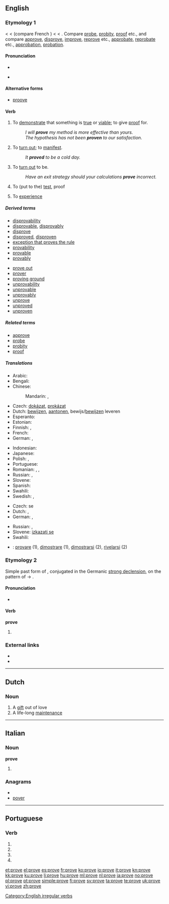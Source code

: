 {{also|prøve}}
==English==
{{rank|working|breath|camp|990|prove|engaged|America|servant}}

===Etymology 1===
< {{etyl|enm}} {{term|prove|lang=enm}} < {{etyl|fro}} {{term|prover}} (compare French {{term|prouver}}) < {{etyl|la}} {{term|probare||to test, try, examine, approve, show to be good or fit, prove}} < {{term|probus||good, excellent}}. Compare [[probe]], [[probity]], [[proof]] etc., and compare [[approve]], [[disprove]], [[improve]], [[reprove]] etc., [[approbate]], [[reprobate]] etc., [[approbation]], [[probation]].

====Pronunciation====
* {{IPA|/pɹuːv/}}
* {{audio|en-us-prove.ogg|Audio (US)}}
*: {{rhymes|uːv}}

====Alternative forms====
* [[proove]]

====Verb====
{{en-verb|proves|proving|proved|'''[[proved]] '''or''' [[proven]]'''}}

# {{transitive}} To [[demonstrate]] that something is [[true]] or [[viable]]; to give [[proof]] for.
#: ''I will '''prove''' my method is more effective than yours.''
#: ''The hypothesis has not been '''proven''' to our satisfaction.''
# {{intransitive}} To [[turn out]]; to [[manifest]].
#: ''It '''proved''' to be a cold day.''
# {{context|copulative}} To [[turn out]] to be.
#: ''Have an exit strategy should your calculations '''prove''' incorrect.''
# {{transitive}} To (put to the) [[test]], proof
# {{Archaic}} To [[experience]]

=====Derived terms=====
{{top2}}
* [[disprovability]]
* [[disprovable]], [[disprovably]]
* [[disprove]]
* [[disproved]], [[disproven]]
* [[exception that proves the rule]]
* [[provability]]
* [[provable]]
* [[provably]]
{{mid2}}
* [[prove out]]
* [[prover]]
* [[proving ground]]
* [[unprovability]]
* [[unprovable]]
* [[unprovably]]
* [[unprove]]
* [[unproved]]
* [[unproven]]
{{bottom}}

=====Related terms=====
* [[approve]]
* [[probe]]
* [[probity]]
* [[proof]]

=====Translations=====
{{trans-top|to demonstrate that something is true; to give proof for}}
* Arabic: {{t|ar|أثبت|tr='athbata}}
* Bengali: {{t|bn|প্রমাণ করা|sc=Beng}}
* Chinese:
*: Mandarin: {{t|cmn|證明|sc=Hani}},  {{t|cmn|证明|tr=zhèngmíng|sc=Hani}}
* Czech: [[dokázat]], [[prokázat]]
* Dutch: [[bewijzen]], [[aantonen]], bewijs/[[bewijzen]] leveren
* Esperanto: {{t-|eo|pruvi|xs=Esperanto}}
* Estonian: {{t|et|tõestama}}
* Finnish: {{t+|fi|todistaa}}, {{t-|fi|näyttää toteen}}
* French: {{t+|fr|prouver}}
* German: {{t+|de|beweisen}},  {{t+|de|prüfen}}
{{trans-mid}}
* Indonesian: {{t+|id|bukti|alt=membuktikan|xs=Indonesian}}
* Japanese: {{t|ja|証明する|tr=shōmei-suru}}
* Polish: {{t+|pl|dowodzić}}, {{t|pl|udowadniać}}
* Portuguese: {{t+|pt|provar}}
* Romanian: {{t-|ro|proba}}, {{t+|ro|dovedi}}, {{t-|ro|stabili}}
* Russian: {{t|ru|доказывать|tr=dokázyvat'}} {{impf}}, {{t+|ru|доказать|tr=dokazát'}} {{pf}}
* Slovene: {{t-|sl|dokazati}}
* Spanish: {{t+|es|probar}}
* Swahili: {{t+|sw|hakiki|xs=Swahili}}
* Swedish: {{t+|sv|visa}}, {{t+|sv|bevisa}}
{{trans-bottom}}

{{trans-top|to turn out; to manifest}}
* Czech: {{t+|cs|ukázat}} se
* Dutch: {{t+|nl|blijken}}, {{t+|nl|uitwijzen}}
* German: {{t|de|sich herausstellen}},  {{t|de|sich zeigen}}
{{trans-mid}}
* Russian: {{t+|ru|оказываться|tr=okázyvat's'a}} {{impf}}, {{t+|ru|оказаться|tr=okazát's'a}} {{pf}}
* Slovene: [[izkazati se]]
* Swahili: {{t+|sw|hakiki|xs=Swahili}}
{{trans-bottom}}

{{checktrans-top}}
* {{ttbc|Italian}}: [[provare]] (1), [[dimostrare]] (1), [[dimostrarsi]] (2), [[rivelarsi]] (2)
{{trans-bottom}}

===Etymology 2===
Simple past form of {{term|proove|lang=en}}, conjugated in the Germanic [[strong declension]], on the pattern of {{term|choose|lang=en}} → {{term|chose|lang=en}}.

====Pronunciation====
* {{a|RP}} {{IPA|/pɹəʊv/}}

====Verb====
'''prove'''

# {{past tense of|proove}}

===External links===
* {{R:Webster 1913}}
* {{R:Century 1911}}

[[Category:English irregular verbs]]

----

==Dutch==

===Noun===
{{nl-noun|proven|provetje|}}

# A [[gift]] out of love
# A life-long [[maintenance]]

----

==Italian==

===Noun===
'''prove''' {{f}}

# {{plural of|[[prova]]|lang=Italian}}

===Anagrams===
* {{alphagram|eoprv}}
* [[pover#Italian|pover]]

----

==Portuguese==

===Verb===
{{pt-verb form}}

# {{pt-verb form of|[[provar]]|ar|subjunctive|present|singular|first}}
# {{pt-verb form of|[[provar]]|ar|subjunctive|present|singular|third}}
# {{pt-verb form of|[[provar]]|ar|imperative|affirmative|singular|third|}}
# {{pt-verb form of|[[provar]]|ar|imperative|negative|singular|third|}}

[[et:prove]]
[[el:prove]]
[[es:prove]]
[[fr:prove]]
[[ko:prove]]
[[io:prove]]
[[it:prove]]
[[kn:prove]]
[[kk:prove]]
[[ku:prove]]
[[li:prove]]
[[hu:prove]]
[[ml:prove]]
[[nl:prove]]
[[ja:prove]]
[[no:prove]]
[[pl:prove]]
[[pt:prove]]
[[simple:prove]]
[[fi:prove]]
[[sv:prove]]
[[ta:prove]]
[[te:prove]]
[[uk:prove]]
[[vi:prove]]
[[zh:prove]]